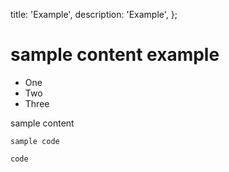   title: 'Example',
  description: 'Example',
};

# sample content example

- One
- Two
- Three

sample content

```
sample code
```

`code`

<StackBlitzEmbed
  repo='GyeongtaeGim/react-scroll-interaction-example'
  height='700px'
/>
